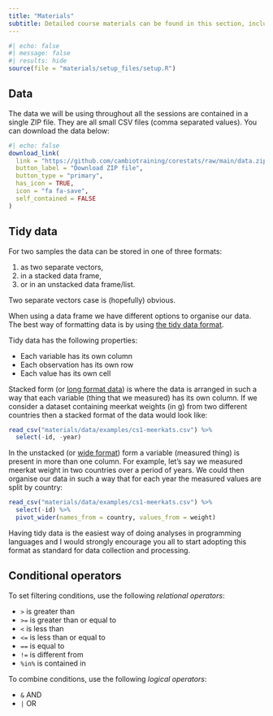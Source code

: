 ```yaml
---
title: "Materials"
subtitle: Detailed course materials can be found in this section, including exercises to practice. If you are a self-learner, make sure to check the [setup page](setup.qmd).
---
```


```r
#| echo: false
#| message: false
#| results: hide
source(file = "materials/setup_files/setup.R")
```

## Data {#index-datasets}
The data we will be using throughout all the sessions are contained in a single ZIP file. They are all small CSV files (comma separated values). You can download the data below:

```r
#| echo: false
download_link(
  link = "https://github.com/cambiotraining/corestats/raw/main/data.zip",
  button_label = "Download ZIP file",
  button_type = "primary",
  has_icon = TRUE,
  icon = "fa fa-save",
  self_contained = FALSE
)
```

## Tidy data
For two samples the data can be stored in one of three formats:

1.	as two separate vectors,
2.	in a stacked data frame,
3.	or in an unstacked data frame/list.

Two separate vectors case is (hopefully) obvious.

When using a data frame we have different options to organise our data. The best way of formatting data is by using [the tidy data format](https://r4ds.had.co.nz/tidy-data.html).

:::highlight
Tidy data has the following properties:

- Each variable has its own column
- Each observation has its own row
- Each value has its own cell
:::

Stacked form (or [long format data](https://tidyr.tidyverse.org/reference/pivot_longer.html)) is where the data is arranged in such a way that each variable (thing that we measured) has its own column. If we consider a dataset containing meerkat weights (in g) from two different countries then a stacked format of the data would look like:

```r
read_csv("materials/data/examples/cs1-meerkats.csv") %>% 
  select(-id, -year)
```

In the unstacked (or [wide format](https://tidyr.tidyverse.org/reference/pivot_wider.html)) form a variable (measured thing) is present in more than one column. For example, let's say we measured meerkat weight in two countries over a period of years. We could then organise our data in such a way that for each year the measured values are split by country:

```r
read_csv("materials/data/examples/cs1-meerkats.csv") %>% 
  select(-id) %>% 
  pivot_wider(names_from = country, values_from = weight)
```

Having tidy data is the easiest way of doing analyses in programming languages and I would strongly encourage you all to start adopting this format as standard for data collection and processing.

## Conditional operators

To set filtering conditions, use the following *relational operators*:

-   `>` is greater than
-   `>=` is greater than or equal to
-   `<` is less than
-   `<=` is less than or equal to
-   `==` is equal to
-   `!=` is different from
-   `%in%` is contained in

To combine conditions, use the following *logical operators*:

-   `&` AND
-   `|` OR
